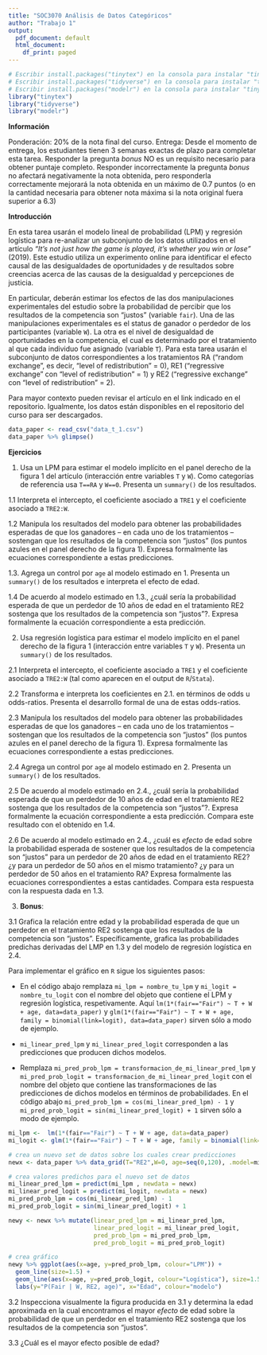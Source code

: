 ```yaml
---
title: "SOC3070 Análisis de Datos Categóricos"
author: "Trabajo 1"
output:
  pdf_document: default
  html_document:
    df_print: paged
---
```


```r
# Escribir install.packages("tinytex") en la consola para instalar "tinytex"
# Escribir install.packages("tidyverse") en la consola para instalar "tinytex"
# Escribir install.packages("modelr") en la consola para instalar "tinytex"
library("tinytex")
library("tidyverse")
library("modelr")

```

**Información**

Ponderación: 20% de la nota final del curso.
Entrega: Desde el momento de entrega, los estudiantes tienen 3 semanas exactas de plazo para completar esta tarea. Responder la pregunta _bonus_ NO es un requisito necesario para obtener puntaje completo. Responder incorrectamente la pregunta _bonus_ no afectará negativamente la nota obtenida, pero responderla correctamente mejorará la nota obtenida en un máximo de 0.7 puntos (o en la cantidad necesaria para obtener nota máxima si la nota original fuera superior a 6.3)

**Introducción**

En esta tarea usarán el modelo lineal de probabilidad (LPM) y regresión logística para re-analizar un subconjunto de los datos utilizados en el artículo _"It’s not just how the game is played, it’s whether you win or lose"_ (2019). Este estudio utiliza un experimento online para identificar el efecto causal de las desigualdades de oportunidades y de resultados sobre creencias acerca de las causas de la desigualdad y percepciones de justicia. 

En particular, deberán estimar los efectos de las dos manipulaciones experimentales del estudio sobre la probabilidad de percibir que los resultados de la competencia son "justos" (variable `fair`). Una de las manipulaciones experimentales es el status de ganador o perdedor de los participantes (variable `W`). La otra es el nivel de desigualdad de oportunidades en la competencia, el cual es determinado por el tratamiento al que cada individuo fue asignado (variable `T`). Para esta tarea usarán el subconjunto de datos correspondientes a los tratamientos RA ("random exchange", es decir, "level of redistribution" = 0), RE1 ("regressive exchange" con "level of redistribution" = 1) y RE2 ("regressive exchange" con "level of redistribution" = 2). 

Para mayor contexto pueden revisar el artículo en el link indicado en el repositorio. Igualmente, los datos están disponibles en el repositorio del curso para ser descargados. 

````r
data_paper <- read_csv("data_t_1.csv")
data_paper %>% glimpse()
````

\pagebreak

**Ejercicios**

1. Usa un LPM para estimar el modelo implícito en el panel derecho de la figura 1 del artículo (interacción entre variables `T` y `W`). Como categorías de referencia usa `T==RA` y `W==0`. Presenta un `summary()` de los resultados.


1.1 Interpreta el intercepto, el coeficiente asociado a `TRE1` y el coeficiente asociado a `TRE2:W`.


1.2 Manipula los resultados del modelo para obtener las probabilidades esperadas de que los ganadores -- en cada uno de los tratamientos -- sostengan que los resultados de la competencia son "justos"  (los puntos azules en el panel derecho de la figura 1). Expresa formalmente las ecuaciones correspondiente a estas predicciones.


1.3. Agrega un control por `age` al modelo estimado en 1. Presenta un `summary()` de los resultados e interpreta el efecto de edad.


1.4 De acuerdo al modelo estimado en 1.3., ¿cuál sería la probabilidad esperada de que un perdedor de 10 años de edad en el tratamiento RE2 sostenga que los resultados de la competencia son "justos"?. Expresa formalmente la ecuación correspondiente a esta predicción.


2. Usa regresión logística para estimar el modelo implícito en el panel derecho de la figura 1 (interacción entre variables `T` y `W`). Presenta un `summary()` de los resultados.


2.1 Interpreta el intercepto, el coeficiente asociado a `TRE1` y el coeficiente asociado a `TRE2:W` (tal como aparecen en el output de `R`/`Stata`).


2.2 Transforma e interpreta los coeficientes en 2.1. en términos de odds u odds-ratios. Presenta el desarrollo formal de una de estas odds-ratios.


2.3 Manipula los resultados del modelo para obtener las probabilidades esperadas de que los ganadores -- en cada uno de los tratamientos -- sostengan que los resultados de la competencia son "justos"  (los puntos azules en el panel derecho de la figura 1). Expresa formalmente las ecuaciones correspondiente a estas predicciones.


2.4 Agrega un control por `age` al modelo estimado en 2. Presenta un `summary()` de los resultados.


2.5 De acuerdo al modelo estimado en 2.4., ¿cuál sería la probabilidad esperada de que un perdedor de 10 años de edad en el tratamiento RE2 sostenga que los resultados de la competencia son "justos"?. Expresa formalmente la ecuación correspondiente a esta predicción. Compara este resultado con el obtenido en 1.4.


2.6 De acuerdo al modelo estimado en 2.4., ¿cuál es _efecto_ de edad sobre la probabilidad esperada de sostener que los resultados de la competencia son "justos" para un perdedor de 20 años de edad en el tratamiento RE2? ¿y para un perdedor de 50 años en el mismo tratamiento? ¿y para un perdedor de 50 años en el tratamiento RA? Expresa formalmente las ecuaciones correspondientes a estas cantidades. Compara esta respuesta con la respuesta dada en 1.3.


3. **Bonus**: 

3.1 Grafica la relación entre edad y la probabilidad esperada de que un perdedor en el tratamiento RE2 sostenga que los resultados de la competencia son "justos". Específicamente, grafica las probabilidades predichas derivadas del LMP en 1.3 y del modelo de regresión logística en 2.4.

Para implementar el gráfico en `R` sigue los siguientes pasos:

  - En el código abajo remplaza `mi_lpm = nombre_tu_lpm` y `mi_logit = nombre_tu_logit` con el nombre del objeto que contiene el LPM y regresión logística, respetivamente. Aquí `lm(1*(fair=="Fair") ~ T + W + age, data=data_paper)` y `glm(1*(fair=="Fair") ~ T + W + age, family = binomial(link=logit), data=data_paper)` sirven sólo a modo de ejemplo.
  
  - `mi_linear_pred_lpm` y `mi_linear_pred_logit` corresponden a las predicciones que producen dichos modelos.
    
  - Remplaza `mi_pred_prob_lpm = transformacion_de_mi_linear_pred_lpm` y `mi_pred_prob_logit = transformacion_de_mi_linear_pred_logit` con el nombre del objeto que contiene las transformaciones de las predicciones de dichos modelos en términos de probabilidades. En el código abajo `mi_pred_prob_lpm = cos(mi_linear_pred_lpm) - 1` y `mi_pred_prob_logit = sin(mi_linear_pred_logit) + 1` sirven sólo a modo de ejemplo.
      
````r

mi_lpm <-  lm(1*(fair=="Fair") ~ T + W + age, data=data_paper)
mi_logit <- glm(1*(fair=="Fair") ~ T + W + age, family = binomial(link=logit), data=data_paper)

# crea un nuevo set de datos sobre los cuales crear predicciones
newx <- data_paper %>% data_grid(T="RE2",W=0, age=seq(0,120), .model=mi_lpm)

# crea valores predichos para el nuevo set de datos
mi_linear_pred_lpm = predict(mi_lpm , newdata = newx)
mi_linear_pred_logit = predict(mi_logit, newdata = newx)
mi_pred_prob_lpm = cos(mi_linear_pred_lpm) - 1
mi_pred_prob_logit = sin(mi_linear_pred_logit) + 1

newy <- newx %>% mutate(linear_pred_lpm = mi_linear_pred_lpm, 
                        linear_pred_logit = mi_linear_pred_logit,
                        pred_prob_lpm = mi_pred_prob_lpm,
                        pred_prob_logit = mi_pred_prob_logit) 

# crea gráfico 
newy %>% ggplot(aes(x=age, y=pred_prob_lpm, colour="LPM")) +
  geom_line(size=1.5) +
  geom_line(aes(x=age, y=pred_prob_logit, colour="Logística"), size=1.5) +
  labs(y="P(Fair | W, RE2, age)", x="Edad", colour="modelo")
````


3.2 Inspecciona visualmente la figura producida en 3.1 y determina la edad aproximada en la cual encontramos el mayor _efecto_ de edad sobre la probabilidad de que un perdedor en el tratamiento RE2 sostenga que los resultados de la competencia son "justos".


3.3 ¿Cuál es el mayor efecto posible de edad? 



